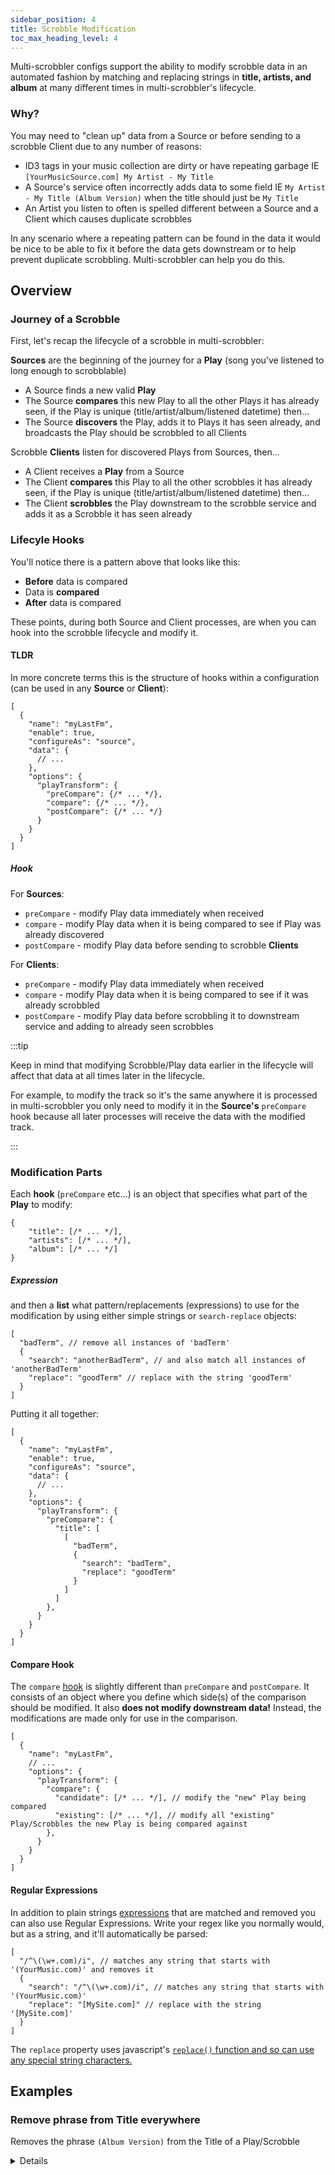 ```yaml
---
sidebar_position: 4
title: Scrobble Modification
toc_max_heading_level: 4
---
```


Multi-scrobbler configs support the ability to modify scrobble data in an automated fashion by matching and replacing strings in **title, artists, and album** at many different times in multi-scrobbler's lifecycle.

### Why?

You may need to "clean up" data from a Source or before sending to a scrobble Client due to any number of reasons:

* ID3 tags in your music collection are dirty or have repeating garbage IE `[YourMusicSource.com] My Artist - My Title`
* A Source's service often incorrectly adds data to some field IE `My Artist - My Title (Album Version)` when the title should just be `My Title`
* An Artist you listen to often is spelled different between a Source and a Client which causes duplicate scrobbles

In any scenario where a repeating pattern can be found in the data it would be nice to be able to fix it before the data gets downstream or to help prevent duplicate scrobbling. Multi-scrobbler can help you do this.

## Overview

### Journey of a Scrobble

First, let's recap the lifecycle of a scrobble in multi-scrobbler:

**Sources** are the beginning of the journey for a **Play** (song you've listened to long enough to scrobblable)

* A Source finds a new valid **Play**
* The Source **compares** this new Play to all the other Plays it has already seen, if the Play is unique (title/artist/album/listened datetime) then...
* The Source **discovers** the Play, adds it to Plays it has seen already, and broadcasts the Play should be scrobbled to all Clients

Scrobble **Clients** listen for discovered Plays from Sources, then...

* A Client receives a **Play** from a Source
* The Client **compares** this Play to all the other scrobbles it has already seen, if the Play is unique (title/artist/album/listened datetime) then...
* The Client **scrobbles** the Play downstream to the scrobble service and adds it as a Scrobble it has seen already

### Lifecyle Hooks

You'll notice there is a pattern above that looks like this:

* **Before** data is compared
* Data is **compared**
* **After** data is compared

These points, during both Source and Client processes, are when you can hook into the scrobble lifecycle and modify it.

#### TLDR

In more concrete terms this is the structure of hooks within a configuration (can be used in any **Source** or **Client**):

```json5 title="lastfm.json" {10-14}
[
  {
    "name": "myLastFm",
    "enable": true,
    "configureAs": "source",
    "data": {
      // ...
    },
    "options": {
      "playTransform": {
        "preCompare": {/* ... */},
        "compare": {/* ... */},
        "postCompare": {/* ... */}
      }
    }
  }
]
```

##### Hook

For **Sources**:

* `preCompare` - modify Play data immediately when received
* `compare` - modify Play data when it is being compared to see if Play was already discovered
* `postCompare` - modify Play data before sending to scrobble **Clients**

For **Clients**:

* `preCompare` - modify Play data immediately when received
* `compare` - modify Play data when it is being compared to see if it was already scrobbled
* `postCompare` - modify Play data before scrobbling it to downstream service and adding to already seen scrobbles

:::tip

Keep in mind that modifying Scrobble/Play data earlier in the lifecycle will affect that data at all times later in the lifecycle.

For example, to modify the track so it's the same anywhere it is processed in multi-scrobbler you only need to modify it in the **Source's** `preCompare` hook because all later processes will receive the data with the modified track.

:::

### Modification Parts


Each **hook** (`preCompare` etc...) is an object that specifies what part of the **Play** to modify:

```json5
{
    "title": [/* ... */],
    "artists": [/* ... */],
    "album": [/* ... */]
}
```

##### Expression

and then a **list** what pattern/replacements (expressions) to use for the modification by using either simple strings or `search-replace` objects:

```json5
[
  "badTerm", // remove all instances of 'badTerm'
  {
    "search": "anotherBadTerm", // and also match all instances of 'anotherBadTerm'
    "replace": "goodTerm" // replace with the string 'goodTerm'
  }
]
```

Putting it all together:

```json5 title="lastfm.json"
[
  {
    "name": "myLastFm",
    "enable": true,
    "configureAs": "source",
    "data": {
      // ...
    },
    "options": {
      "playTransform": {
        "preCompare": {
          "title": [
            [
              "badTerm",
              {
                "search": "badTerm",
                "replace": "goodTerm"
              }
            ]
          ]
        },
      }
    }
  }
]
```

#### Compare Hook

The `compare` [hook](#hook) is slightly different than `preCompare` and `postCompare`. It consists of an object where you define which side(s) of the comparison should be modified. It also **does not modify downstream data!** Instead, the modifications are made only for use in the comparison.

```json5 title="lastfm.json"
[
  {
    "name": "myLastFm",
    // ...
    "options": {
      "playTransform": {
        "compare": {
          "candidate": [/* ... */], // modify the "new" Play being compared
          "existing": [/* ... */], // modify all "existing" Play/Scrobbles the new Play is being compared against
        },
      }
    }
  }
]
```

#### Regular Expressions

In addition to plain strings [expressions](#expression) that are matched and removed you can also use Regular Expressions. Write your regex like you normally would, but as a string, and it'll automatically be parsed:

```json5
[
  "/^\(\w+.com)/i", // matches any string that starts with '(YourMusic.com)' and removes it
  {
    "search": "/^\(\w+.com)/i", // matches any string that starts with '(YourMusic.com)'
    "replace": "[MySite.com]" // replace with the string '[MySite.com]'
  }
]
```

The `replace` property uses javascript's [`replace()` function and so can use any special string characters.](https://developer.mozilla.org/en-US/docs/Web/JavaScript/Reference/Global_Objects/String/replace#specifying_a_string_as_the_replacement)

## Examples

### Remove phrase from Title everywhere

Removes the phrase `(Album Version)` from the Title of a Play/Scrobble

<details>

    <summary>Example</summary>

```json5 title="lastfm.json"
[
  {
    "name": "myLastFm",
    // ...
    "options": {
      "playTransform": {
        "preCompare": {
          "title": [
            [
              "(Album Version)"
            ]
          ]
        },
      }
    }
  }
]
```
</details>

